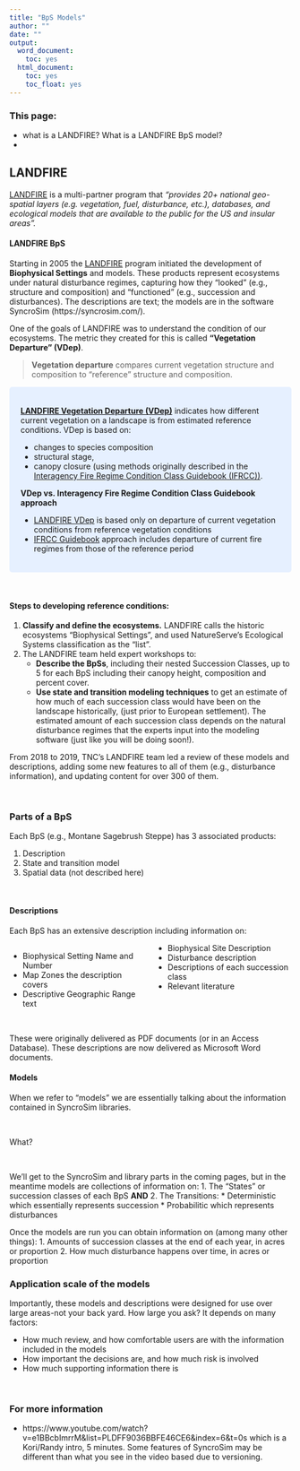 ```yaml
---
title: "BpS Models"
author: ""
date: ""
output:
  word_document:
    toc: yes
  html_document:
    toc: yes
    toc_float: yes
---
```

### This page:
+ what is a LANDFIRE? What is a LANDFIRE BpS model?
+ 

## LANDFIRE
[LANDFIRE](www.landfire.gov) is a multi-partner program that *"provides 20+ national geo-spatial layers (e.g. vegetation, fuel, disturbance, etc.), databases, and ecological models that are available to the public for the US and insular areas".*  

#### LANDFIRE BpS

Starting in 2005 the [LANDFIRE](www.landfire.gov) program initiated the development of **Biophysical Settings** and models. These products represent ecosystems under natural disturbance regimes, capturing how they "looked" (e.g., structure and composition) and "functioned" (e.g., succession and disturbances). The descriptions are text; the models are in the software SyncroSim (https://syncrosim.com/).
<br>

One of the goals of LANDFIRE was to understand the condition of our ecosystems. The metric they created for this is called **"Vegetation Departure" (VDep)**. 

>**Vegetation departure** compares current vegetation structure and composition to "reference" structure and composition. 

<style>
div.blue { background-color:#e6f0ff; border-radius: 5px; padding: 20px;}
</style>
<div class = "blue">

[**LANDFIRE Vegetation Departure (VDep)**](https://www.landfire.gov/vdep.php) indicates how different current vegetation on a landscape is from estimated reference conditions. VDep is based on:

* changes to species composition
* structural stage, 
* canopy closure (using methods originally described in the [Interagency Fire Regime Condition Class Guidebook (IFRCC))](https://www.landfire.gov/frcc/documents/FRCC_Guidebook_2010_final.pdf). 

**VDep vs. Interagency Fire Regime Condition Class Guidebook approach**

* [LANDFIRE VDep](https://www.landfire.gov/vdep.php) is based only on departure of current vegetation conditions from reference vegetation conditions
* [IFRCC Guidebook](https://www.landfire.gov/frcc/documents/FRCC_Guidebook_2010_final.pdf) approach includes departure of current fire regimes from those of the reference period
</div>
<br>

#### Steps to developing reference conditions:

1. **Classify and define the ecosystems.** LANDFIRE calls the historic ecosystems "Biophysical Settings", and used NatureServe's Ecological Systems classification as the "list".
2. The LANDFIRE team held expert workshops to:
    * **Describe the BpSs**, including their nested Succession Classes, up to 5 for each BpS including their canopy height, composition and percent cover. 
    * **Use state and transition modeling techniques** to get an estimate of how much of each succession class would have been on the landscape historically, (just prior to European settlement). The estimated amount of each succession class depends on the natural disturbance regimes that the experts input into the modeling software (just like you will be doing soon!).
    
From 2018 to 2019, TNC's LANDFIRE team led a review of these models and descriptions, adding some new features to all of them (e.g., disturbance information), and updating content for over 300 of them.  


<br>

###  Parts of a BpS

Each BpS (e.g., Montane Sagebrush Steppe) has 3 associated products:

1. Description 
2. State and transition model
3. Spatial data (not described here)

 <br>

#### Descriptions
Each BpS has an extensive description including information on:

<style>
  .col2 {
    columns: 2 200px;         /* number of columns and width in pixels*/
    -webkit-columns: 2 200px; /* chrome, safari */
    -moz-columns: 2 200px;    /* firefox */
  }

</style>


<div class="col2">
* Biophysical Setting Name and Number
* Map Zones the description covers
* Descriptive Geographic Range text
* Biophysical Site Description
* Disturbance description
* Descriptions of each succession class
* Relevant literature

</div>
 <br>

These were originally delivered as PDF documents (or in an Access Database).  These descriptions are now delivered as Microsoft Word documents.  

#### Models

When we refer to "models" we are essentially talking about the information contained in SyncroSim libraries. 

<br> 

What? 

<br>

We'll get to the SyncroSim and library parts in the coming pages, but in the meantime models are collections of information on:
1.  The "States" or succession classes of each BpS **AND**
2.  The Transitions:
    * Deterministic which essentially represents succession
    * Probabilitic which represents disturbances
    
Once the models are run you can obtain information on (among many other things):
1. Amounts of succession classes at the end of each year, in acres or proportion
2. How much disturbance happens over time, in acres or proportion


### Application scale of the models

Importantly, these models and descriptions were designed for use over large areas-not your back yard.  How large you ask?  It depends on many factors:

* How much review, and how comfortable users are with the information included in the models
* How important the decisions are, and how much risk is involved
* How much supporting information there is

<br>

### For more information
*  https://www.youtube.com/watch?v=e1BBcbImrrM&list=PLDFF9036BBFE46CE6&index=6&t=0s which is a Kori/Randy intro, 5 minutes.  Some features of SyncroSim may be different than what you see in the video based due to versioning.

